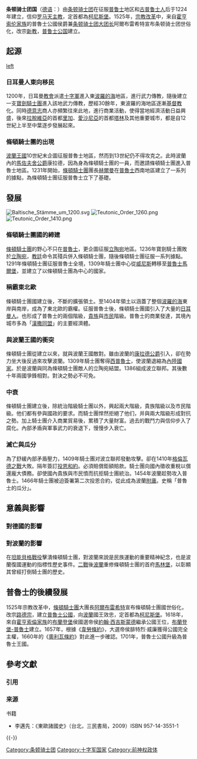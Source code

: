 {{refimprove|time=2015-04-06T11:17:48+00:00}}
{{Infobox country
|native_name = ''{{lang|de|Staat des Deutschen Ordens}}''<br/>''{{lang|la|Civitas Ordinis Theutonici}}''
|conventional_long_name = 条顿骑士团国
|common_name = 条顿骑士团
|
|continent = 欧洲
|region = 东欧
|country = [[波兰|波兰]]、[[俄罗斯|俄罗斯]]
|era       = 中世纪
|today       = {{EST}}<br>{{GER}}<br>{{LAT}}<br>{{LIT}}<br>{{RUS}}<br>{{SWE}}<br>{{POL}}
|
|government_type = [[軍事修會|軍事修會]]
|
|image_map = Ordensland1410.png
|image_map_caption = 条顿骑士团国1410年版圖。
|
|year_start  = 1230年
|year_end    = 1525年
|date_start  = 5月16日
|date_end    = 4月10日
|
|event_start = {{le|克鲁什维茨条约|Treaty of Kruschwitz}}
|event1      = {{le|波兰-条顿战争 (1326–32)|Polish–Teutonic War (1326–32)|波兰-条顿战争}}
|date_event1 = 1326年–1332年
|event2      = [[格伦瓦德之战|格伦瓦德之战]]
|date_event2 = 1410年7月15日
|event3      = {{le|波兰-条顿战争 (1519–21)|Polish–Teutonic War (1519–21)|波兰-条顿战争}}
|date_event3 = 1519年–1521年
|event4      = {{le|克拉科夫和约|Treaty of Kraków}}
|date_event4 = 1525年4月8日
|event_end   = [[普鲁士效忠|普鲁士效忠]]
|
|p1          = 古普鲁士人
|s1          = 普鲁士公国
|flag_s1     = Flag of Ducal Prussia.svg
|s2          = 皇家普鲁士
|flag_s2     = Flag of Prussia (1466-1772) Lob.svg
|image_flag  = Flag of the State of the Teutonic Order.svg
|flag_border = Yes
|image_coat  = Insignia Germany Order Teutonic.svg
|symbol_type = 
|
|capital          = [[马尔堡_(波蘭)|馬林堡]]<br/><small>（1308–1454）</small><br/>[[柯尼斯堡|柯尼斯堡]]<br/><small>（1454–1525）</small>
|latd=54 |latm=43 |latNS=N |longd=20 |longm=31 |longEW=E
|
|common_languages = [[德语|德语]]、[[拉丁语|拉丁语]]、[[波罗的语族|波罗的语言]]
|religion         = [[罗马天主教|罗马天主教]]
|currency         = [[马克_(古币)|马克]]
|
|leader1      = [[赫尔曼·冯·萨尔扎|赫尔曼]]<small>（首任）</small>
|year_leader1 = 1230年–1239年
|leader2      = [[阿尔布雷希特_(普鲁士)|阿尔布雷希特]]<small>（末任）</small>
|year_leader2 = 1510年–1525年
|title_leader = [[条顿骑士团總团长|總团长]]
|
|legislature = 地方议会<ref name=ds>Daniel Stone, ''A History of Central Europe'', University of Washington Press, 2001, ISBN 0-295-98093-1, [http://books.google.com/books?id=LFgB_l4SdHAC&pg=PA18&dq=%22Prussian+estates%22&sig=ACfU3U09S0rqg4o3WUuk2R7I7mhTAFW_cg Google Print, p.18-19] {{Wayback|url=http://books.google.com/books?id=LFgB_l4SdHAC&pg=PA18&dq=%22Prussian+estates%22&sig=ACfU3U09S0rqg4o3WUuk2R7I7mhTAFW_cg |date=20131028050223 }}</ref>
|footnotes  = 
}}
'''条顿骑士团国'''（[[德语|德语]]：'''{{lang|de|Deutschordensland}}'''）由[[条顿骑士团|条顿骑士团]]在征服[[普鲁士|普鲁士]]地区和[[古普鲁士人|古普鲁士人]]后于1224年建立，信仰[[罗马天主教|罗马天主教]]，定首都為[[柯尼斯堡|柯尼斯堡]]。1525年，[[宗教改革|宗教改革]]中，来自[[霍亨索伦家族|霍亨索伦家族]]的普魯士公國侯爵兼[[条顿骑士团|条顿骑士团]][[条顿骑士团大团长|大团长]]阿爾布雷希特宣布条顿骑士团世俗化，改宗[[新教|新教]]，[[普鲁士公国|普鲁士公国]]建立。

== 起源 ==
[[file:Teuton_flag.svg|left]]
=== 日耳曼人東向移民 ===
1200年，日耳曼[[教會|教會]]派遣[[十字軍|十字軍]]進入東[[波羅的海|波羅的海]]地區，進行武力傳教，隨後建立一支[[寶劍騎士團|寶劍騎士團]]進入該地武力傳教，歷經30餘年，東波羅的海地區逐漸[[基督教|基督教]]化。同時[[德意志|德意志]]商人亦頻繁往來此地，進行商業活動，使得當地經濟活動日益興盛，後來[[拉脫維亞|拉脫維亞]]的首都[[里加|里加]]、[[愛沙尼亞|愛沙尼亞]]的首都[[塔林|塔林]]及其他重要城市，都是自12世紀上半至中葉逐步發展起來。

=== 條頓騎士團的出現 ===

[[皮雅斯特王朝时期的波兰|波蘭王國]]10世紀末企圖征服普魯士地區，然而到13世紀仍不得攻克之。此時波蘭內的[[馬佐夫舍|馬佐夫舍]][[公爵|公爵]]康拉德，因為身為條頓騎士團的一員，而邀請條頓騎士團進入普魯士地區。1231年開始，[[條頓騎士團|條頓騎士團]]團長[[赫尔曼·冯·萨尔扎|赫爾曼]]在[[普魯士|普魯士]]西南地區建立了一系列的據點，為條頓騎士團征服普魯士立下了基礎。

== 發展 ==
[[File:Baltische_Stämme_um_1200.svg|left]]
[[File:Teutonic_Order_1260.png|thumb]]
[[File:Teutonic_Order_1410.png|thumb]]
=== 條頓騎士團國的締建 ===
[[條頓騎士團|條頓騎士團]]的野心不只在[[普魯士|普魯士]]，更企圖征服[[立陶宛|立陶宛]]地區。1236年寶劍騎士團敗於[[立陶宛|立陶宛]]，[[教廷|教廷]]命令其殘兵併入條頓騎士團，隨後條頓騎士團征服一系列據點。1291年條頓騎士團征服普魯士全境，1309年騎士團中心從[[威尼斯|威尼斯]]轉移至[[普魯士|普魯士]][[馬爾堡|馬爾堡]]，並建立了以條頓騎士團為中心的國家。

=== 稱霸東北歐 ===
條頓騎士團國建立後，不斷的擴張領土。至1404年領土以涵蓋了整個[[波羅的海|波羅的海]]東岸與南岸，成為了東北歐的霸權。征服普魯士後，條頓騎士團國引入了大量的[[日耳曼人|日耳曼人]]。也形成了普魯士的兩個階級，[[貴族|貴族]]與[[市民|市民]]階級。普魯士的商業發達，其境內城市多為「[[漢撒同盟|漢撒同盟]]」的主要經濟體。

=== 與波蘭王國的衝突 ===
條頓騎士團從建立以來，就與波蘭王國敵對。雖由波蘭的[[康拉德一世_(馬佐夫舍)|康拉德公爵]]引入，卻在勢力坐大後反過來攻擊波蘭。1309年騎士團奪得[[西普魯士|西普魯士]]，使波蘭退縮為[[內陸國家|內陸國家]]。於是波蘭與同為條頓騎士團敵人的立陶宛結盟。1386組成波立聯邦。其後數十年兩國爭鋒相對。對決之勢必不可免。

=== 中衰 ===
條頓騎士團建立後，除統治階級騎士團以外，興起兩大階級，貴族階級以及市民階級。他们都有參與國政的要求。而騎士團悍然拒絕了他们，并與兩大階級形成對抗之勢。加上騎士團介入商業貿易後，累積了大量財富。過去的戰鬥力與信仰步入了腐化。內部矛盾與軍事武力的衰退下，慢慢步入衰亡。

=== 滅亡與瓜分 ===
為了舒緩內部矛盾壓力，1409年騎士團对波立聯邦發動攻擊。卻在1410年[[格倫瓦德之戰|格倫瓦德之戰]]大敗。隔年簽訂[[投恩和約|投恩和約]]。必須賠償鉅額賠款。騎士團向國內徵收重稅以償還龐大債務。卻使國內貴族與市民憤而抗拒騎士團統治。1454年波蘭趁勢攻入普魯士。1466年騎士團被迫簽署第二次投恩合約，從此成為波蘭[[附庸|附庸]]。史稱「普魯士的瓜分」。

== 意義與影響 ==

=== 對德國的影響 ===
{{cn|騎士團的忠貞、安貧、服從的苦行僧教規與騎士階級特有的俠義精神成為了日後普魯士的[[普魯士美德|特質]]。在[[普魯士|普魯士]][[腓特列大帝|腓特列大帝]]的淬煉後更成為普魯士精神。影響了今日[[德國|德國]]人的民族性。}}

=== 對波蘭的影響 ===
{{See also|普魯士效忠宣誓}}
在[[格伦瓦德之战|坦能貝格戰役]]擊潰條頓騎士團，對波蘭來說是民族運動的重要精神紀念，也是波蘭復國運動的指標性歷史事件。[[第二次世界大战|二戰]]後[[波蘭|波蘭]]重修條頓騎士團的首府[[马尔堡_(波兰)|馬林堡]]，以彰顯其曾經打倒騎士團的歷史。

{{Wide image|Marienburg 2004 Panorama.jpg|1000px|條頓騎士團首府馬爾堡}}

== 普魯士的後續發展 ==
1525年宗教改革中，[[條頓騎士團|條頓騎士團]]大團長[[阿爾布雷希特|阿爾布雷希特]]宣布條頓騎士團國世俗化，改宗[[路德宗|路德宗]]，建立[[普魯士公國|普魯士公國]]，向[[波蘭|波蘭]]國王效忠，定首都為[[柯尼斯堡|柯尼斯堡]]。1618年，來自[[霍亨索伦王朝|霍亨索倫家族]]的[[勃兰登堡|布蘭登堡]]侯國選帝侯[[約翰·西吉斯蒙德|約翰·西吉斯蒙德]]繼承公國王位，[[布蘭登堡-普魯士|布蘭登堡-普魯士]]建立。1657年，根據《[[韋勞條約|韋勞條約]]》，大選帝侯腓特烈·威廉獲得公國完全主權，1660年的《[[奧利瓦條約|奧利瓦條約]]》對此進一步確認。1701年，普魯士公國升級為普魯士王國。

== 參考文獻 ==
=== 引用 ===
{{Reflist}}

=== 来源 ===
;书籍
* 李邁先：《東歐諸國史》（台北，三民書局，2009）ISBN 957-14-3551-1

{{-}}
{{十字軍國家}}

{{Authority control}}
[[Category:条顿骑士团|Category:条顿骑士团]]
[[Category:十字军国家|Category:十字军国家]]
[[Category:前神权政体|Category:前神权政体]]